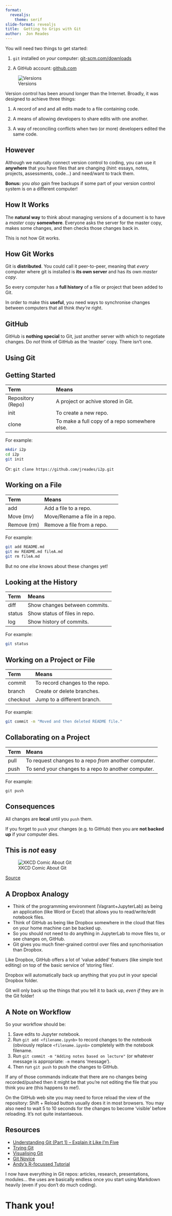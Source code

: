 ```yaml
---
format:
  revealjs:
    theme: serif
slide-format: revealjs
title:  Getting to Grips with Git
author:  Jon Reades
---
```





::: {.notes}

You will need two things to get started:

1. `git` installed on *your* computer: [git-scm.com/downloads](https://git-scm.com/downloads)

2. A GitHub account: [github.com](https://github.com/join?ref_cta=Sign+up&ref_loc=header+logged+out&ref_page=%2F&source=header-home)

:::


![Versions](img/phd101212s.gif) 


::: {.notes}

Version control has been around longer than the Internet. Broadly, it was designed to achieve three things:

1. A record of and and all edits made to a file containing code.

2. A means of allowing developers to share edits with one another.

3. A way of reconciling conflicts when two (or more) developers edited the same code.

:::

## However

Although we naturally connect version control to coding, you can use it **anywhere** that you have files that are changing (*hint:* essays, notes, projects, assessments, code...) and need/want to track them. 

**Bonus:** you *also* gain free backups if some part of your version control system is on a different computer!


## How It Works

The **natural way** to think about managing versions of a document is to have a *master* copy **somewhere**. Everyone asks the server for the master copy, makes some changes, and then checks those changes back in.

This is not how Git works.

## How Git Works

Git is **distributed**. You could call it peer-to-peer, meaning that *every* computer where git is installed is **its own server** and has its own *master copy*. 

So every computer has a **full history** of a file or project that been added to Git.

In order to make this **useful**, you need ways to synchronise changes between computers that all think *they're* right.

## GitHub

GitHub is **nothing special** to Git, just another server with which to negotiate changes. Do *not* think of GitHub as the 'master' copy. There isn't one. 

## Using Git

## Getting Started {.smaller}

| Term | Means |
| :--- | :---- |
| Repository (Repo) | A project or achive stored in Git. |
| init | To create a new repo. |
| clone | To make a full copy of a repo somewhere else. |

For example:
```bash
mkdir i2p
cd i2p
git init
```
Or: `git clone https://github.com/jreades/i2p.git`


## Working on a File {.smaller}

| Term | Means |
| :--- | :---- |
| add  | Add a file to a repo. |
| Move (mv) | Move/Rename a file in a repo. |
| Remove (rm) | Remove a file from a repo. |

For example:
```bash
git add README.md
git mv README.md fileA.md
git rm fileA.md
```
But no one *else* knows about these changes yet!


## Looking at the History {.smaller}

| Term | Means |
| :--- | :---- |
| diff | Show changes between commits. |
| status | Show status of files in repo. |
| log | Show history of commits. |

For example:
```bash
git status
```


## Working on a Project or File {.smaller}
| Term | Means |
| :--- | :---- |
| commit | To record changes to the repo. |
| branch | Create or delete branches. |
| checkout | Jump to a different branch. |

For example:
```bash
git commit -m "Moved and then deleted README file."
```

## Collaborating on a Project {.smaller}

| Term | Means |
| :--- | :---- |
| pull | To request changes to a repo *from* another computer. |
| push | To send your changes to a repo *to* another computer. |

For example:
```
git push
```


## Consequences

All changes are **local** until you `push` them. 

If you forget to `push` your changes (e.g. to GitHub) then you are **not backed up** if your computer dies.


## This is *not* easy

![XKCD Comic About Git](img/xkcd-git.png)

[Source](https://xkcd.com/1597/)


## A Dropbox Analogy

- Think of the programming environment (Vagrant+JupyterLab) as being an application (like Word or Excel) that allows you to read/write/edit notebook files.
- Think of GitHub as being like Dropbox somewhere in the cloud that files on your home machine can be backed up.
- So you should not need to do anything in JupyterLab to move files to, or see changes on, GitHub.
- Git gives you much finer-grained control over files and syncrhonisation than Dropbox.





::: {.notes}

Like Dropbox, GitHub offers a lot of 'value added' featuers (like simple text editing) on top of the basic service of 'storing files'.

Dropbox will automatically back up anything that you put in your special Dropbox folder. 

Git will only back up the things that you tell it to back up, *even if* they are in the Git folder! 

:::

## A Note on Workflow {.smaller}

So your workflow should be:

1. Save edits to Jupyter notebook.
2. Run `git add <filename.ipynb>` to record changes to the notebook (obviously replace `<filename.ipynb>` completely with the notebook filename.
3. Run `git commit -m "Adding notes based on lecture"` (or whatever message is appropriate: `-m` means 'message').
4. Then run `git push` to push the changes to GitHub.

If any of those commands indicate that there are no changes being recorded/pushed then it might be that you’re not editing the file that you think you are (this happens to me!).

On the GitHub web site you may need to force reload the view of the repository: Shift + Reload button usually does it in most browsers. You may also need to wait 5 to 10 seconds for the changes to become ‘visible’ before reloading. It’s not quite instantaeous.


## Resources

- [Understanding Git (Part 1) -- Explain it Like I'm Five](https://hackernoon.com/understanding-git-fcffd87c15a3)
- [Trying Git](https://try.github.io)
- [Visualising Git](http://git-school.github.io/visualizing-git/)
- [Git Novice](http://swcarpentry.github.io/git-novice/)
- [Andy's R-focussed Tutorial](https://andrewmaclachlan.github.io/CASA0005repo/git-github-and-rmarkdown.html#set-up-your-github)


::: {.notes}

I now have everything in Git repos: articles, research, presentations, modules... the uses are basically endless once you start using Markdown heavily (even if you don't do much coding).

:::

# Thank you!